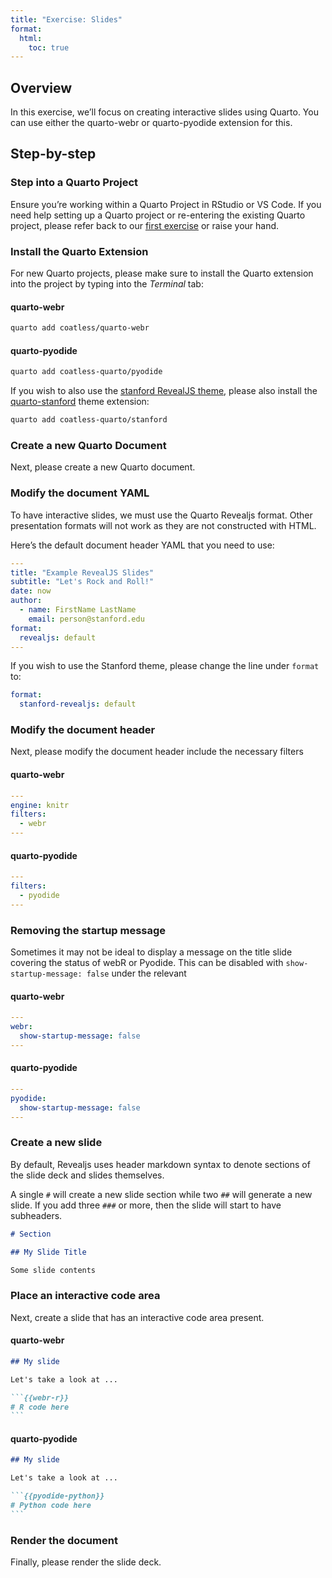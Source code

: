 ```yaml
---
title: "Exercise: Slides"
format: 
  html:
    toc: true
---
```


## Overview

In this exercise, we'll focus on creating interactive slides using Quarto. You can use either the quarto-webr or quarto-pyodide extension for this.

## Step-by-step

### Step into a Quarto Project

Ensure you're working within a Quarto Project in RStudio or VS Code. If you need help setting up a Quarto project or re-entering the existing Quarto project, please refer back to our [first exercise](day02a-create-and-publish-rstudio.qmd) or raise your hand.

### Install the Quarto Extension

For new Quarto projects, please make sure to install the Quarto extension into the project by typing into the *Terminal* tab:

::: {.panel-tabset group="quarto-extension"}
#### quarto-webr
```sh
quarto add coatless/quarto-webr
```
#### quarto-pyodide

```sh
quarto add coatless-quarto/pyodide
```
:::


If you wish to also use the [stanford RevealJS theme](https://quarto.thecoatlessprofessor.com/stanford/demos/template-revealjs.html#/title-slide), please also install the [quarto-stanford](https://github.com/coatless-quarto/stanford) theme extension:

```sh
quarto add coatless-quarto/stanford
```

### Create a new Quarto Document

Next, please create a new Quarto document. 

### Modify the document YAML

To have interactive slides, we must use the Quarto Revealjs format. Other presentation formats will not work as they are not constructed with HTML.


Here's the default document header YAML that you need to use:

```yml
---
title: "Example RevealJS Slides"
subtitle: "Let's Rock and Roll!"
date: now
author:
  - name: FirstName LastName
    email: person@stanford.edu
format:
  revealjs: default
---
```

If you wish to use the Stanford theme, please change the line under `format` to:

```yml
format:
  stanford-revealjs: default
```

### Modify the document header

Next, please modify the document header include the necessary filters

::: {.panel-tabset group="quarto-extension"}
#### quarto-webr

```yaml
---
engine: knitr
filters:
  - webr
---
```

#### quarto-pyodide

```yaml
---
filters:
  - pyodide
---
```
:::

### Removing the startup message

Sometimes it may not be ideal to display a message on the title slide covering the status of webR or Pyodide. This can be disabled with  `show-startup-message: false` under the relevant

::: {.panel-tabset group="quarto-extension"}
#### quarto-webr

```yaml
---
webr:
  show-startup-message: false
---
```

#### quarto-pyodide

```yaml
---
pyodide:
  show-startup-message: false
---
```
:::


### Create a new slide

By default, Revealjs uses header markdown syntax to denote sections of the slide deck and slides themselves.

A single `#` will create a new slide section while two `##` will generate a new slide. If you add three `###` or more, then the slide will start to have subheaders.

```md
# Section

## My Slide Title

Some slide contents
```

### Place an interactive code area

Next, create a slide that has an interactive code area present.

::: {.panel-tabset group="quarto-extension"}
#### quarto-webr

````md
## My slide 

Let's take a look at ... 

```{{webr-r}}
# R code here
```
````

#### quarto-pyodide

````md
## My slide 

Let's take a look at ... 

```{{pyodide-python}}
# Python code here
```
````
:::

### Render the document

Finally, please render the slide deck.